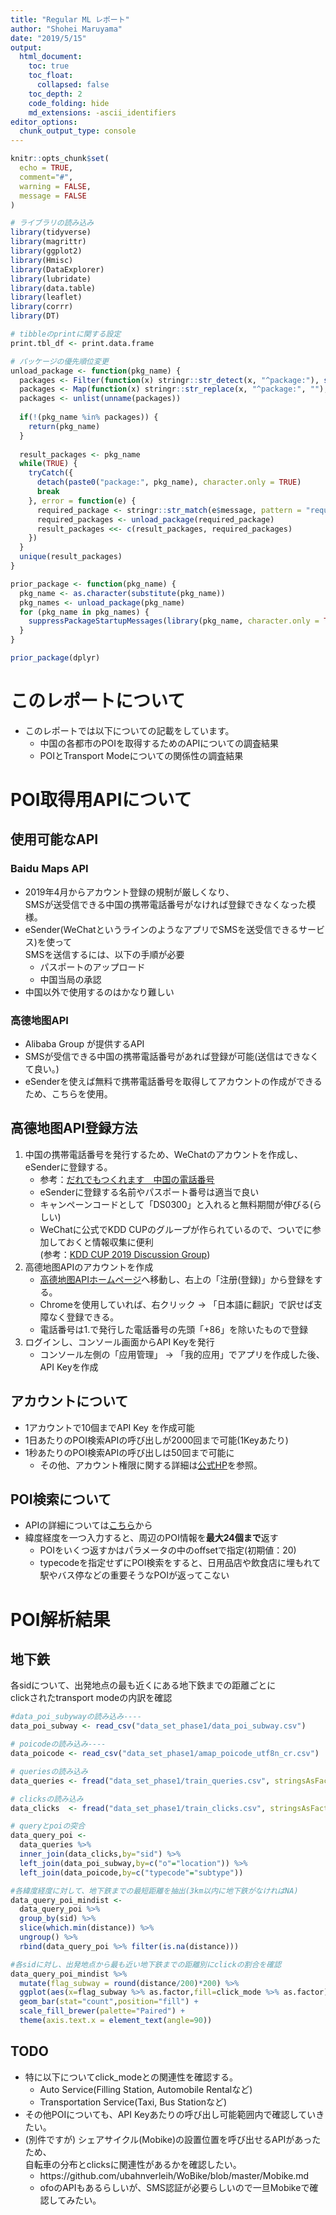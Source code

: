 ```yaml
---
title: "Regular ML レポート"
author: "Shohei Maruyama"
date: "2019/5/15"
output:
  html_document:
    toc: true
    toc_float:
      collapsed: false
    toc_depth: 2
    code_folding: hide
    md_extensions: -ascii_identifiers
editor_options: 
  chunk_output_type: console
---
```


```r
knitr::opts_chunk$set(
  echo = TRUE,
  comment="#",
  warning = FALSE,
  message = FALSE
)
```

```r
# ライブラリの読み込み
library(tidyverse)
library(magrittr)
library(ggplot2)
library(Hmisc)
library(DataExplorer)
library(lubridate)
library(data.table)
library(leaflet)
library(corrr)
library(DT)

# tibbleのprintに関する設定
print.tbl_df <- print.data.frame

# パッケージの優先順位変更
unload_package <- function(pkg_name) {
  packages <- Filter(function(x) stringr::str_detect(x, "^package:"), search())
  packages <- Map(function(x) stringr::str_replace(x, "^package:", ""), packages)
  packages <- unlist(unname(packages))
  
  if(!(pkg_name %in% packages)) {
    return(pkg_name)
  }
  
  result_packages <- pkg_name
  while(TRUE) {
    tryCatch({
      detach(paste0("package:", pkg_name), character.only = TRUE)
      break
    }, error = function(e) {
      required_package <- stringr::str_match(e$message, pattern = "required by ‘(.+?)’")[1, 2]
      required_packages <- unload_package(required_package)
      result_packages <<- c(result_packages, required_packages)
    })
  }
  unique(result_packages)
}

prior_package <- function(pkg_name) {
  pkg_name <- as.character(substitute(pkg_name))
  pkg_names <- unload_package(pkg_name)
  for (pkg_name in pkg_names) {
    suppressPackageStartupMessages(library(pkg_name, character.only = TRUE))
  }
}

prior_package(dplyr)
```

# このレポートについて

- このレポートでは以下についての記載をしています。
    - 中国の各都市のPOIを取得するためのAPIについての調査結果
    - POIとTransport Modeについての関係性の調査結果

# POI取得用APIについて

## 使用可能なAPI

### Baidu Maps API
- 2019年4月からアカウント登録の規制が厳しくなり、  
SMSが送受信できる中国の携帯電話番号がなければ登録できなくなった模様。
- eSender(WeChatというラインのようなアプリでSMSを送受信できるサービス)を使って  
SMSを送信するには、以下の手順が必要
    - パスポートのアップロード
    - 中国当局の承認
- 中国以外で使用するのはかなり難しい  
  
### 高德地图API
- Alibaba Group が提供するAPI
- SMSが受信できる中国の携帯電話番号があれば登録が可能(送信はできなくて良い。)
- eSenderを使えば無料で携帯電話番号を取得してアカウントの作成ができるため、こちらを使用。
  
## 高德地图API登録方法

1. 中国の携帯電話番号を発行するため、WeChatのアカウントを作成し、eSenderに登録する。
    + 参考：[だれでもつくれます　中国の電話番号](https://alis.to/mayu13th/articles/3757BR1Zg0ON)
    + eSenderに登録する名前やパスポート番号は適当で良い
    + キャンペーンコードとして「DS0300」と入れると無料期間が伸びる(らしい)
    + WeChatに公式でKDD CUPのグループが作られているので、ついでに参加しておくと情報収集に便利  
    (参考：[KDD CUP 2019 Discussion Group](https://dianshi.baidu.com/kdd/topic/show/28))  
  
2. 高德地图APIのアカウントを作成
    + [高德地图APIホームページ](https://lbs.amap.com/)へ移動し、右上の「注册(登録)」から登録をする。
    + Chromeを使用していれば、右クリック -> 「日本語に翻訳」で訳せば支障なく登録できる。
    + 電話番号は1.で発行した電話番号の先頭「+86」を除いたもので登録  
  
3. ログインし、コンソール画面からAPI Keyを発行
    + コンソール左側の「应用管理」 -> 「我的应用」でアプリを作成した後、API Keyを作成

## アカウントについて
- 1アカウントで10個までAPI Key を作成可能
- 1日あたりのPOI検索APIの呼び出しが2000回まで可能(1Keyあたり)
- 1秒あたりのPOI検索APIの呼び出しは50回まで可能に
    - その他、アカウント権限に関する詳細は[公式HP](https://lbs.amap.com/dev/user/permission)を参照。

## POI検索について
- APIの詳細については[こちら](https://lbs.amap.com/api/webservice/guide/api/search)から
- 緯度経度を一つ入力すると、周辺のPOI情報を**最大24個まで**返す
    - POIをいくつ返すかはパラメータの中のoffsetで指定(初期値：20)
    - typecodeを指定せずにPOI検索をすると、日用品店や飲食店に埋もれて  
    駅やバス停などの重要そうなPOIが返ってこない

# POI解析結果

## 地下鉄

各sidについて、出発地点の最も近くにある地下鉄までの距離ごとに  
clickされたtransport modeの内訳を確認

```r
#data_poi_subywayの読み込み----
data_poi_subway <- read_csv("data_set_phase1/data_poi_subway.csv")

# poicodeの読み込み----
data_poicode <- read_csv("data_set_phase1/amap_poicode_utf8n_cr.csv")

# queriesの読み込み
data_queries <- fread("data_set_phase1/train_queries.csv", stringsAsFactors=FALSE, sep=",")

# clicksの読み込み
data_clicks  <- fread("data_set_phase1/train_clicks.csv", stringsAsFactors=FALSE, sep=",")

# queryとpoiの突合
data_query_poi <-
  data_queries %>% 
  inner_join(data_clicks,by="sid") %>% 
  left_join(data_poi_subway,by=c("o"="location")) %>% 
  left_join(data_poicode,by=c("typecode"="subtype"))

#各緯度経度に対して、地下鉄までの最短距離を抽出(3km以内に地下鉄がなければNA)
data_query_poi_mindist <-
  data_query_poi %>% 
  group_by(sid) %>% 
  slice(which.min(distance)) %>% 
  ungroup() %>% 
  rbind(data_query_poi %>% filter(is.na(distance)))

#各sidに対し、出発地点から最も近い地下鉄までの距離別にclickの割合を確認
data_query_poi_mindist %>% 
  mutate(flag_subway = round(distance/200)*200) %>% 
  ggplot(aes(x=flag_subway %>% as.factor,fill=click_mode %>% as.factor)) +
  geom_bar(stat="count",position="fill") +
  scale_fill_brewer(palette="Paired") +
  theme(axis.text.x = element_text(angle=90))
```

## TODO

- 特に以下についてclick_modeとの関連性を確認する。
    - Auto Service(Filling Station, Automobile Rentalなど)
    - Transportation Service(Taxi, Bus Stationなど)
- その他POIについても、API Keyあたりの呼び出し可能範囲内で確認していきたい。
- (別件ですが) シェアサイクル(Mobike)の設置位置を呼び出せるAPIがあったため、  
自転車の分布とclicksに関連性があるかを確認したい。
    - https://github.com/ubahnverleih/WoBike/blob/master/Mobike.md
    - ofoのAPIもあるらしいが、SMS認証が必要らしいので一旦Mobikeで確認してみたい。